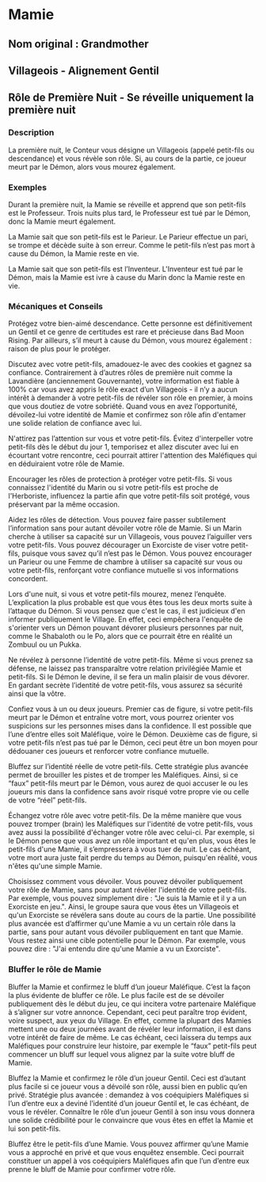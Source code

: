 # Mamie 

## Nom original : Grandmother

## Villageois - Alignement Gentil

## Rôle de Première Nuit - Se réveille uniquement la première nuit

### Description

La première nuit, le Conteur vous désigne un Villageois (appelé petit-fils ou descendance) et vous révèle son rôle. Si, au cours de la partie, ce joueur meurt par le Démon, alors vous mourez également.

### Exemples

Durant la première nuit, la Mamie se réveille et apprend que son petit-fils est le Professeur. Trois nuits plus tard, le Professeur est tué par le Démon, donc la Mamie meurt également.

La Mamie sait que son petit-fils est le Parieur. Le Parieur effectue un pari, se trompe et décède suite à son erreur. Comme le petit-fils n’est pas mort à cause du Démon, la Mamie reste en vie.

La Mamie sait que son petit-fils est l’Inventeur. L'Inventeur est tué par le Démon, mais la Mamie est ivre à cause du Marin donc la Mamie reste en vie.

### Mécaniques et Conseils

Protégez votre bien-aimé descendance. Cette personne est définitivement un Gentil et ce genre de certitudes est rare et précieuse dans Bad Moon Rising. Par ailleurs, s’il meurt à cause du Démon, vous mourez également : raison de plus pour le protéger.

Discutez avec votre petit-fils, amadouez-le avec des cookies et gagnez sa confiance. Contrairement à d’autres rôles de première nuit comme la Lavandière (anciennement Gouvernante), votre information est fiable à 100% car vous avez appris le rôle exact d’un Villageois - il n’y a aucun intérêt à demander à votre petit-fils de révéler son rôle en premier, à moins que vous doutiez de votre sobriété. Quand vous en avez l’opportunité, dévoilez-lui votre identité de Mamie et confirmez son rôle afin d'entamer une solide relation de confiance avec lui.

N'attirez pas l’attention sur vous et votre petit-fils. Évitez d'interpeller votre petit-fils dès le début du jour 1, temporisez et allez discuter avec lui en écourtant votre rencontre, ceci pourrait attirer l'attention des Maléfiques qui en déduiraient votre rôle de Mamie.

Encourager les rôles de protection à protéger votre petit-fils. Si vous connaissez l'identité du Marin ou si votre petit-fils est proche de l'Herboriste, influencez la partie afin que votre petit-fils soit protégé, vous préservant par la même occasion.

Aidez les rôles de détection. Vous pouvez faire passer subtilement l’information sans pour autant dévoiler votre rôle de Mamie. Si un Marin cherche à utiliser sa capacité sur un Villageois, vous pouvez l’aiguiller vers votre petit-fils. Vous pouvez décourager un Exorciste de viser votre petit-fils, puisque vous savez qu’il n’est pas le Démon. Vous pouvez encourager un Parieur ou une Femme de chambre à utiliser sa capacité sur vous ou votre petit-fils, renforçant votre confiance mutuelle si vos informations concordent.

Lors d'une nuit, si vous et votre petit-fils mourez, menez l’enquête. L’explication la plus probable est que vous êtes tous les deux morts suite à l’attaque du Démon. Si vous pensez que c'est le cas, il est judicieux d'en informer publiquement le Village. En effet, ceci empêchera l'enquête de s'orienter vers un Démon pouvant dévorer plusieurs personnes par nuit, comme le Shabaloth ou le Po, alors que ce pourrait être en réalité un Zombuul ou un Pukka.

Ne révélez à personne l’identité de votre petit-fils. Même si vous prenez sa défense, ne laissez pas transparaître votre relation privilégiée Mamie et petit-fils. Si le Démon le devine, il se fera un malin plaisir de vous dévorer. En gardant secrète l’identité de votre petit-fils, vous assurez sa sécurité ainsi que la vôtre.

Confiez vous à un ou deux joueurs. Premier cas de figure, si votre petit-fils meurt par le Démon et entraîne votre mort, vous pourrez orienter vos suspicions sur les personnes mises dans la confidence. Il est possible que l’une d’entre elles soit Maléfique, voire le Démon. Deuxième cas de figure, si votre petit-fils n’est pas tué par le Démon, ceci peut être un bon moyen pour dédouaner ces joueurs et renforcer votre confiance mutuelle.

Bluffez sur l’identité réelle de votre petit-fils. Cette stratégie plus avancée permet de brouiller les pistes et de tromper les Maléfiques. Ainsi, si ce “faux” petit-fils meurt par le Démon, vous aurez de quoi accuser le ou les joueurs mis dans la confidence sans avoir risqué votre propre vie ou celle de votre “réel” petit-fils.

Échangez votre rôle avec votre petit-fils. De la même manière que vous pouvez tromper (brain) les Maléfiques sur l'identité de votre petit-fils, vous avez aussi la possibilité d'échanger votre rôle avec celui-ci. Par exemple, si le Démon pense que vous avez un rôle important et qu'en plus, vous êtes le petit-fils d'une Mamie, il s’empressera à vous tuer de nuit. Le cas échéant, votre mort aura juste fait perdre du temps au Démon, puisqu'en réalité, vous n'êtes qu'une simple Mamie.

Choisissez comment vous dévoiler. Vous pouvez dévoiler publiquement votre rôle de Mamie, sans pour autant révéler l'identité de votre petit-fils. Par exemple, vous pouvez simplement dire : "Je suis la Mamie et il y a un Exorciste en jeu.". Ainsi, le groupe saura que vous êtes un Villageois et qu'un Exorciste se révélera sans doute au cours de la partie. Une possibilité plus avancée est d’affirmer qu'une Mamie a vu un certain rôle dans la partie, sans pour autant vous dévoiler publiquement en tant que Mamie. Vous restez ainsi une cible potentielle pour le Démon. Par exemple, vous pouvez dire : "J'ai entendu dire qu'une Mamie a vu un Exorciste".

### Bluffer le rôle de Mamie

Bluffer la Mamie et confirmez le bluff d’un joueur Maléfique. C’est la façon la plus évidente de bluffer ce rôle. Le plus facile est de se dévoiler publiquement dès le début du jeu, ce qui incitera votre partenaire Maléfique à s’aligner sur votre annonce. Cependant, ceci peut paraître trop évident, voire suspect, aux yeux du Village. En effet, comme la plupart des Mamies mettent une ou deux journées avant de révéler leur information, il est dans votre intérêt de faire de même. Le cas échéant, ceci laissera du temps aux Maléfiques pour construire leur histoire, par exemple le “faux” petit-fils peut commencer un bluff sur lequel vous alignez par la suite votre bluff de Mamie.

Bluffez la Mamie et confirmez le rôle d’un joueur Gentil. Ceci est d’autant plus facile si ce joueur vous a dévoilé son rôle, aussi bien en public qu’en privé. Stratégie plus avancée : demandez à vos coéquipiers Maléfiques si l’un d’entre eux a deviné l’identité d’un joueur Gentil et, le cas échéant, de vous le révéler. Connaître le rôle d’un joueur Gentil à son insu vous donnera une solide crédibilité pour le convaincre que vous êtes en effet la Mamie et lui son petit-fils.

Bluffez être le petit-fils d’une Mamie. Vous pouvez affirmer qu’une Mamie vous a approché en privé et que vous enquêtez ensemble. Ceci pourrait constituer un appel à vos coéquipiers Maléfiques afin que l’un d’entre eux prenne le bluff de Mamie pour confirmer votre rôle.

